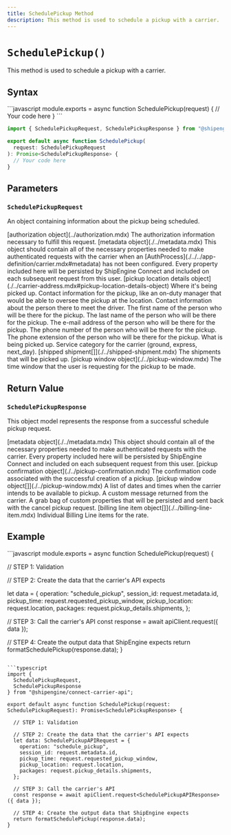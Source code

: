 ```yaml
---
title: SchedulePickup Method
description: This method is used to schedule a pickup with a carrier.
---
```



`SchedulePickup()`
===========================
This method is used to schedule a pickup with a carrier.


Syntax
-----------------------------------------------
<CodeWrapper>
```javascript
module.exports = async function SchedulePickup(request) {
  // Your code here
}
```

```typescript
import { SchedulePickupRequest, SchedulePickupResponse } from "@shipengine/connect-carrier-api";

export default async function SchedulePickup(
  request: SchedulePickupRequest
): Promise<SchedulePickupResponse> {
  // Your code here
}
```
</CodeWrapper>



Parameters
-----------------------------------------------

### `SchedulePickupRequest`
An object containing information about the pickup being scheduled.

<Reference>

  <Field name="authorization" nullable={true}>
    <Type>
      [authorization object](../authorization.mdx)
    </Type>
    <Description>
      The authorization information necessary to fulfill this request.
    </Description>
  </Field>

  <Field name="metadata" nullable={true}>
    <Type>
      [metadata object](./../metadata.mdx)
    </Type>
    <Description>
      This object should contain all of the necessary properties needed to make authenticated requests with the carrier when an [AuthProcess](./../../app-definition/carrier.mdx#metadata) has not been configured.
      Every property included here will be persisted by ShipEngine Connect and included on each subsequent request from this user.
    </Description>
  </Field>

  <Field name="location" nullable={true}>
    <Type>
      [pickup location details object](./../carrier-address.mdx#pickup-location-details-object)
    </Type>
    <Description>
      Where it's being picked up. 
      Contact information for the pickup, like an on-duty manager that would be able to oversee the pickup at the location.
    </Description>
  </Field>

  <Field name="contact" type="object" nullable={true}>
    <Description>
      Contact information about the person there to meet the driver.
    </Description>
  </Field>

  <Field name="contact.first_name" type="string" nullable={false}>
    <Description>
      The first name of the person who will be there for the pickup.
    </Description>
  </Field>

  <Field name="contact.last_name" type="string" nullable={true}>
    <Description>
      The last name of the person who will be there for the pickup.
    </Description>
  </Field>

  <Field name="contact.email" type="string" nullable={false}>
    <Description>
      The e-mail address of the person who will be there for the pickup.
    </Description>
  </Field>

  <Field name="contact.phone_number" type="string" nullable={false}>
    <Description>
      The phone number of the person who will be there for the pickup.
    </Description>
  </Field>

  <Field name="contact.phone_number_extension" type="string" nullable={true}>
    <Description>
      The phone extension of the person who will be there for the pickup.
    </Description>
  </Field>

 <Field name="pickup_details" type="object" nullable={true}>
    <Description>
      What is being picked up.
    </Description>
  </Field>

 <Field name="pickup_details.pickup_service_code" type="string" nullable={true}>
    <Description>
      Service category for the carrier (ground, express, next_day).
    </Description>
  </Field>

 <Field name="pickup_details.shipments" nullable={true}>
    <Type>
      [shipped shipment[]](./../shipped-shipment.mdx)
    </Type>
    <Description>
      The shipments that will be picked up.
    </Description>
  </Field>

 <Field name="requested_pickup_window" nullable={false}>
    <Type>
      [pickup window object](./../pickup-window.mdx)
    </Type>
    <Description>
      The time window that the user is requesting for the pickup to be made.
    </Description>
  </Field>

</Reference>



Return Value
-----------------------------------------------
### `SchedulePickupResponse`
This object model represents the response from a successful schedule pickup request.

<Reference>
  
  <Field name="metadata" required={false}>
    <Type>
      [metadata object](./../metadata.mdx)
    </Type>
    <Description>
      This object should contain all of the necessary properties needed to make authenticated requests with the carrier.
      Every property included here will be persisted by ShipEngine Connect and included on each subsequent request from this user.
    </Description>
  </Field>


  <Field name="confirmation" required={false}>
    <Type>
      [pickup confirmation object](./../pickup-confirmation.mdx)
    </Type>
    <Description>
      The confirmation code associated with the successful creation of a pickup.
    </Description>
  </Field>

  <Field name="pickup_windows" required={true}>
    <Type>
      [pickup window object[]](./../pickup-window.mdx)
    </Type>
    <Description>
      A list of dates and times when the carrier intends to be available to pickup.
    </Description>
  </Field>

 <Field name="remarks" type="string" required={false}>
    <Description>
      A custom message returned from the carrier.
    </Description>
  </Field>

 <Field name="custom_properties" type="object" required={false}>
    <Description>
      A grab bag of custom properties that will be persisted and sent back with the cancel pickup request.
    </Description>
  </Field>

 <Field name="billing_line_items" required={false}>
    <Type>
      [billing line item object[]](./../billing-line-item.mdx)
    </Type>
    <Description>
      Individual Billing Line items for the rate.
    </Description>
  </Field>

</Reference>



Example
-----------------------------------------------
<CodeWrapper>
```javascript
module.exports = async function SchedulePickup(request) {

  // STEP 1: Validation

  // STEP 2: Create the data that the carrier's API expects

  let data = {
    operation: "schedule_pickup",
    session_id: request.metadata.id,
    pickup_time: request.requested_pickup_window,
    pickup_location: request.location,
    packages: request.pickup_details.shipments,
  };

  // STEP 3: Call the carrier's API
  const response = await apiClient.request({ data });

  // STEP 4: Create the output data that ShipEngine expects
  return formatSchedulePickup(response.data);
}
```

```typescript
import {
  SchedulePickupRequest,
  SchedulePickupResponse
} from "@shipengine/connect-carrier-api";

export default async function SchedulePickup(request: SchedulePickupRequest): Promise<SchedulePickupResponse> {

  // STEP 1: Validation

  // STEP 2: Create the data that the carrier's API expects
  let data: SchedulePickupAPIRequest = {
    operation: "schedule_pickup",
    session_id: request.metadata.id,
    pickup_time: request.requested_pickup_window,
    pickup_location: request.location,
    packages: request.pickup_details.shipments,
  };

  // STEP 3: Call the carrier's API
  const response = await apiClient.request<SchedulePickupAPIResponse>({ data });

  // STEP 4: Create the output data that ShipEngine expects
  return formatSchedulePickup(response.data);
}
```
</CodeWrapper>
